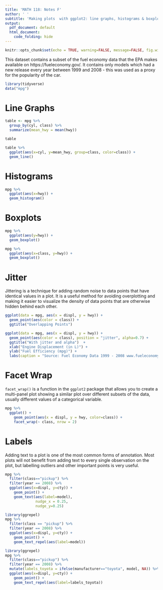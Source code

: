 ```yaml
---
title: 'MATH 118: Notes F'
author: ' '
subtitle: 'Making plots  with ggplot2: line graphs, histograms & boxplots'
output:
  pdf_document: default
  html_document:
    code_folding: hide
---
```


```r
knitr::opts_chunk$set(echo = TRUE, warning=FALSE, message=FALSE, fig.width=5, fig.height=3)
```


This dataset contains a subset of the fuel economy data that the EPA makes available on https://fueleconomy.gov/. It contains only models which had a new release every year between 1999 and 2008 - this was used as a proxy for the popularity of the car.

```r
library(tidyverse)
data("mpg")
```

# Line Graphs

```r
table <- mpg %>% 
  group_by(cyl, class) %>% 
  summarize(mean_hwy = mean(hwy)) 

table

table %>% 
  ggplot(aes(x=cyl, y=mean_hwy, group=class, color=class)) +
  geom_line()
```


# Histograms

```r
mpg %>% 
  ggplot(aes(x=hwy)) +
  geom_histogram()
```

\clearpage
# Boxplots

```r
mpg %>% 
  ggplot(aes(y=hwy)) +
  geom_boxplot()

mpg %>% 
  ggplot(aes(x=class, y=hwy)) +
  geom_boxplot()
```

\clearpage
# Jitter

Jittering is a technique for adding random noise to data points that have identical values in a plot. It is a useful method for avoiding overplotting and making it easier to visualize the density of data points that are otherwise hidden behind each other.

```r
ggplot(data = mpg, aes(x = displ, y = hwy)) + 
  geom_point(aes(color = class)) +
  ggtitle("Overlapping Points")

ggplot(data = mpg, aes(x = displ, y = hwy)) + 
  geom_point(aes(color = class), position = "jitter", alpha=0.7) +
  ggtitle("With jitter and alpha")  +
  xlab("Engine Displacement (in L)") + 
  ylab("Fuel Efficiency (mpg)") + 
  labs(caption = "Source: Fuel Economy Data 1999 - 2008 www.fueleconomy.gov")
```

\clearpage
# Facet Wrap

`facet_wrap()` is a function in the `ggplot2` package that allows you to create a multi-panel plot showing a similar plot over different subsets of the data, usually different values of a categorical variable. 

```r
mpg %>% 
  ggplot() + 
    geom_point(aes(x = displ, y = hwy, color=class)) +
    facet_wrap(~ class, nrow = 2)
```

\clearpage
# Labels

Adding text to a plot is one of the most common forms of annotation. Most plots will not benefit from adding text to every single observation on the plot, but labelling outliers and other important points is very useful. 

```r
mpg %>% 
  filter(class=="pickup") %>% 
  filter(year == 2008) %>% 
  ggplot(aes(x=displ, y=cty)) +
    geom_point() +
    geom_text(aes(label=model), 
              nudge_x = 0.25, 
              nudge_y=0.25)
```

```r
library(ggrepel)
mpg %>% 
  filter(class == "pickup") %>% 
  filter(year == 2008) %>% 
  ggplot(aes(x=displ, y=cty)) +
    geom_point() +
    geom_text_repel(aes(label=model))
```

```r
library(ggrepel)
mpg %>% 
  filter(class=="pickup") %>% 
  filter(year == 2008) %>% 
  mutate(labels_toyota = ifelse(manufacturer=="toyota", model, NA)) %>% 
  ggplot(aes(x=displ, y=cty)) +
    geom_point() +
    geom_text_repel(aes(label=labels_toyota))
```


